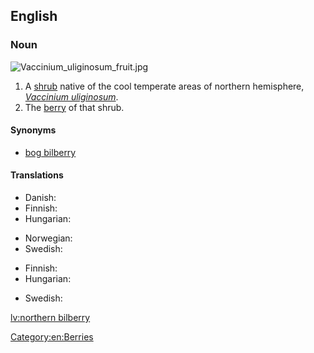 ==English==
{{wikipedia|vaccinium uliginosum}}

===Noun===
[[File:Vaccinium_uliginosum_fruit.jpg|thumb|right]]
{{en-noun|head=[[northern]] [[bilberry]]|northern bilberries}}

# A [[shrub]] native of the cool temperate areas of northern hemisphere, ''[[Vaccinium uliginosum]]''.
# The [[berry]] of that shrub.

====Synonyms====
* [[bog bilberry]]

====Translations====
{{trans-top|shrub}}
* Danish: {{t-|da|mose-bølle}}
* Finnish: {{t+|fi|juolukka}}
* Hungarian: {{t-|hu|hamvas áfonya}}
{{trans-mid}}
* Norwegian: {{t-|no|blokkebær|n}}
* Swedish: {{t+|sv|odon|n}}
{{trans-bottom}}

{{trans-top|berry}}
* Finnish: {{t+|fi|juolukka}}
* Hungarian: {{t-|hu|hamvas áfonya}}
{{trans-mid}}
* Swedish: {{t+|sv|odon|n}}
{{trans-bottom}}

[[Category:en:Berries]]

[[lv:northern bilberry]]